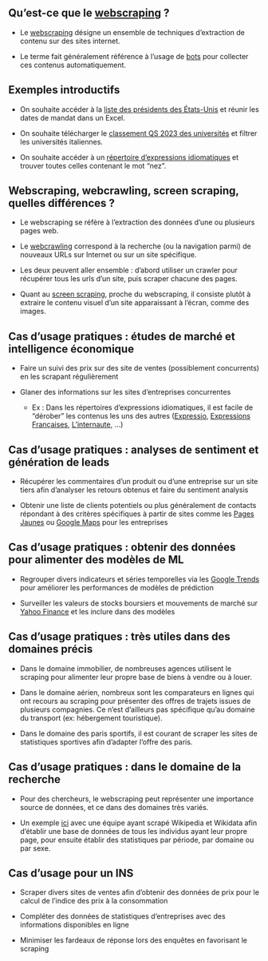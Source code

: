## Qu'est-ce que le [webscraping](https://librarycarpentry.org/lc-webscraping/01-introduction/index.html) ?

- Le [webscraping](https://en.wikipedia.org/wiki/Web_scraping) désigne un ensemble de techniques d'extraction de contenu sur des sites internet.

- Le terme fait généralement référence à l'usage de [bots](https://en.wikipedia.org/wiki/Internet_bot) pour collecter ces contenus automatiquement.


## Exemples introductifs

- On souhaite accéder à la [liste des présidents des États-Unis](https://fr.wikipedia.org/wiki/Liste_des_pr%C3%A9sidents_des_%C3%89tats-Unis) et réunir les dates de mandat dans un Excel.

- On souhaite télécharger le [classement QS 2023 des universités](https://www.universityrankings.ch/results/QS/2023) et filtrer les universités italiennes.

- On souhaite accéder à un [répertoire d'expressions idiomatiques](https://fr.wiktionary.org/wiki/Annexe:Expressions_en_fran%C3%A7ais) et trouver toutes celles contenant le mot "nez".


## Webscraping, webcrawling, screen scraping, quelles différences ?

- Le webscraping se réfère à l'extraction des données d'une ou plusieurs pages web.

- Le [webcrawling](https://en.wikipedia.org/wiki/Web_crawler) correspond à la recherche (ou la navigation parmi) de nouveaux URLs sur Internet ou sur un site spécifique.

- Les deux peuvent aller ensemble : d'abord utiliser un crawler pour récupérer tous les urls d'un site, puis scraper chacune des pages.

- Quant au [screen scraping](https://en.wikipedia.org/wiki/Data_scraping#Screen_scraping), proche du webscraping, il consiste plutôt à extraire le contenu visuel d'un site apparaissant à l'écran, comme des images.


## Cas d'usage pratiques : études de marché et intelligence économique

- Faire un suivi des prix sur des site de ventes (possiblement concurrents) en les scrapant régulièrement

- Glaner des informations sur les sites d'entreprises concurrentes
    - Ex : Dans les répertoires d'expressions idiomatiques, il est facile de "dérober" les contenus les uns des autres ([Expressio](https://www.expressio.fr/toutes-les-expressions), [Expressions Françaises](https://www.expressions-francaises.fr/), [L'internaute](https://www.linternaute.fr/expression/), ...)


## Cas d'usage pratiques : analyses de sentiment et génération de leads

- Récupérer les commentaires d'un produit ou d'une entreprise sur un site tiers afin d'analyser les retours obtenus et faire du sentiment analysis

- Obtenir une liste de clients potentiels ou plus généralement de contacts répondant à des critères spécifiques à partir de sites comme les [Pages Jaunes](https://www.pagesjaunes.fr/pagesblanches) ou [Google Maps](https://www.google.com/business/) pour les entreprises


## Cas d'usage pratiques : obtenir des données pour alimenter des modèles de ML

- Regrouper divers indicateurs et séries temporelles via les [Google Trends](https://trends.google.fr/trends/?geo=FR) pour améliorer les performances de modèles de prédiction

- Surveiller les valeurs de stocks boursiers et mouvements de marché sur [Yahoo Finance](https://fr.finance.yahoo.com/) et les inclure dans des modèles


## Cas d'usage pratiques : très utiles dans des domaines précis

- Dans le domaine immobilier, de nombreuses agences utilisent le scraping pour alimenter leur propre base de biens à vendre ou à louer.

- Dans le domaine aérien, nombreux sont les comparateurs en lignes qui ont recours au scraping pour présenter des offres de trajets issues de plusieurs compagnies. Ce n'est d'ailleurs pas spécifique qu'au domaine du transport (ex: hébergement touristique).

- Dans le domaine des paris sportifs, il est courant de scraper les sites de statistiques sportives afin d'adapter l'offre des paris.


## Cas d'usage pratiques : dans le domaine de la recherche

- Pour des chercheurs, le webscraping peut représenter une importance source de données, et ce dans des domaines très variés.

- Un exemple [ici](https://www.nature.com/articles/s41597-022-01369-4) avec une équipe ayant scrapé Wikipedia et Wikidata afin d'établir une base de données de tous les individus ayant leur propre page, pour ensuite établir des statistiques par période, par domaine ou par sexe. 


## Cas d'usage pour un INS

- Scraper divers sites de ventes afin d'obtenir des données de prix pour le calcul de l'indice des prix à la consommation

- Compléter des données de statistiques d'entreprises avec des informations disponibles en ligne

- Minimiser les fardeaux de réponse lors des enquêtes en favorisant le scraping
